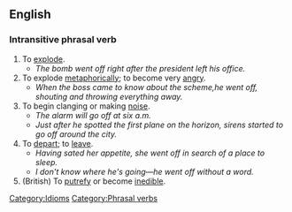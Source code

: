 ==English==
=== Intransitive phrasal verb ===

# To [[explode]].
#* ''The bomb went off right after the president left his office.''       
# To explode [[metaphorically]]; to become very [[angry]].
#* ''When the boss came to know about the scheme,he went off, shouting and throwing everything away.''
# To begin clanging or making [[noise]].
#* ''The alarm will go off at six a.m.''
#* ''Just after he spotted the first plane on the horizon, sirens started to go off around the city.''
# To [[depart]]; to [[leave]].
#* ''Having sated her appetite, she went off in search of a place to sleep.''
#* ''I don't know where he's going&mdash;he went off without a word.''
# (British) To [[putrefy]] or become [[inedible]].


[[Category:Idioms]] [[Category:Phrasal verbs]]